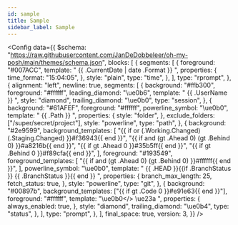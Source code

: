 ```yaml
---
id: sample
title: Sample
sidebar_label: Sample
---
```



<Config
  data={{
    $schema:
      "https://raw.githubusercontent.com/JanDeDobbeleer/oh-my-posh/main/themes/schema.json",
    blocks: [
      {
        segments: [
          {
            foreground: "#007ACC",
            template: " {{ .CurrentDate | date .Format }} ",
            properties: {
              time_format: "15:04:05",
            },
            style: "plain",
            type: "time",
          },
        ],
        type: "rprompt",
      },
      {
        alignment: "left",
        newline: true,
        segments: [
          {
            background: "#ffb300",
            foreground: "#ffffff",
            leading_diamond: "\ue0b6",
            template: " {{ .UserName }} ",
            style: "diamond",
            trailing_diamond: "\ue0b0",
            type: "session",
          },
          {
            background: "#61AFEF",
            foreground: "#ffffff",
            powerline_symbol: "\ue0b0",
            template: " {{ .Path }} ",
            properties: {
              style: "folder",
            },
            exclude_folders: ["/super/secret/project"],
            style: "powerline",
            type: "path",
          },
          {
            background: "#2e9599",
            background_templates: [
              "{{ if or (.Working.Changed) (.Staging.Changed) }}#f36943{{ end }}",
              "{{ if and (gt .Ahead 0) (gt .Behind 0) }}#a8216b{{ end }}",
              "{{ if gt .Ahead 0 }}#35b5ff{{ end }}",
              "{{ if gt .Behind 0 }}#f89cfa{{ end }}",
            ],
            foreground: "#193549",
            foreground_templates: [
              "{{ if and (gt .Ahead 0) (gt .Behind 0) }}#ffffff{{ end }}",
            ],
            powerline_symbol: "\ue0b0",
            template:
              " {{ .HEAD }}{{if .BranchStatus }} {{ .BranchStatus }}{{ end }} ",
            properties: {
              branch_max_length: 25,
              fetch_status: true,
            },
            style: "powerline",
            type: "git",
          },
          {
            background: "#00897b",
            background_templates: ["{{ if gt .Code 0 }}#e91e63{{ end }}"],
            foreground: "#ffffff",
            template: "<parentBackground>\ue0b0</> \ue23a ",
            properties: {
              always_enabled: true,
            },
            style: "diamond",
            trailing_diamond: "\ue0b4",
            type: "status",
          },
        ],
        type: "prompt",
      },
    ],
    final_space: true,
    version: 3,
  }}
/>
